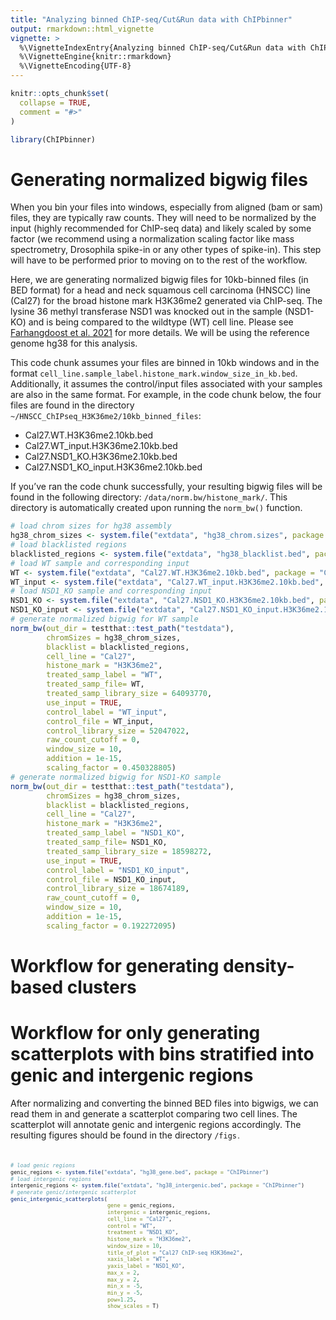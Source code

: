```yaml
---
title: "Analyzing binned ChIP-seq/Cut&Run data with ChIPbinner"
output: rmarkdown::html_vignette
vignette: >
  %\VignetteIndexEntry{Analyzing binned ChIP-seq/Cut&Run data with ChIPbinner}
  %\VignetteEngine{knitr::rmarkdown}
  %\VignetteEncoding{UTF-8}
---
```


```r
knitr::opts_chunk$set(
  collapse = TRUE,
  comment = "#>"
)
```

```r
library(ChIPbinner)
```

# Generating normalized bigwig files

When you bin your files into windows, especially from aligned (bam or sam) files, they are typically raw counts. They will need to be normalized by the input (highly recommended for ChIP-seq data) and likely scaled by some factor (we recommend using a normalization scaling factor like mass spectrometry, Drosophila spike-in or any other types of spike-in). This step will have to be performed prior to moving on to the rest of the workflow.

Here, we are generating normalized bigwig files for 10kb-binned files (in BED format) for a head and neck squamous cell carcinoma (HNSCC) line (Cal27) for the broad histone mark H3K36me2 generated via ChIP-seq. The lysine 36 methyl transferase NSD1 was knocked out in the sample (NSD1-KO) and is being compared to the wildtype (WT) cell line. Please see
<a href="https://www.sciencedirect.com/science/article/pii/S2211124721000826?via%3Dihub">Farhangdoost et al. 2021</a> for more details. We will be using the reference genome hg38 for this analysis. 

This code chunk assumes your files are binned in 10kb windows and in the format <code>cell_line.sample_label.histone_mark.window_size_in_kb.bed</code>. Additionally, it assumes the control/input files associated with your samples are also in the same format. For example, in the code chunk below, the four files are found in the directory <code>~/HNSCC_ChIPseq_H3K36me2/10kb_binned_files</code>:
<ul>
<li> Cal27.WT.H3K36me2.10kb.bed</li>
<li> Cal27.WT_input.H3K36me2.10kb.bed</li>
<li> Cal27.NSD1_KO.H3K36me2.10kb.bed</li>
<li> Cal27.NSD1_KO_input.H3K36me2.10kb.bed</li>
</ul>

If you've ran the code chunk successfully, your resulting bigwig files will be found in the following directory: <code>/data/norm.bw/histone_mark/</code>. This directory is automatically created upon running the <code>norm_bw()</code> function.
```r
# load chrom sizes for hg38 assembly
hg38_chrom_sizes <- system.file("extdata", "hg38_chrom.sizes", package = "ChIPbinner")
# load blacklisted regions
blacklisted_regions <- system.file("extdata", "hg38_blacklist.bed", package = "ChIPbinner")
# load WT sample and corresponding input
WT <- system.file("extdata", "Cal27.WT.H3K36me2.10kb.bed", package = "ChIPbinner")
WT_input <- system.file("extdata", "Cal27.WT_input.H3K36me2.10kb.bed", package = "ChIPbinner")
# load NSD1_KO sample and corresponding input
NSD1_KO <- system.file("extdata", "Cal27.NSD1_KO.H3K36me2.10kb.bed", package = "ChIPbinner")
NSD1_KO_input <- system.file("extdata", "Cal27.NSD1_KO_input.H3K36me2.10kb.bed", package = "ChIPbinner")
# generate normalized bigwig for WT sample
norm_bw(out_dir = testthat::test_path("testdata"),
        chromSizes = hg38_chrom_sizes,
        blacklist = blacklisted_regions,
        cell_line = "Cal27",
        histone_mark = "H3K36me2",
        treated_samp_label = "WT",
        treated_samp_file= WT,
        treated_samp_library_size = 64093770,
        use_input = TRUE,
        control_label = "WT_input",
        control_file = WT_input,
        control_library_size = 52047022,
        raw_count_cutoff = 0,
        window_size = 10,
        addition = 1e-15,
        scaling_factor = 0.450328805)
# generate normalized bigwig for NSD1-KO sample
norm_bw(out_dir = testthat::test_path("testdata"),
        chromSizes = hg38_chrom_sizes,
        blacklist = blacklisted_regions,
        cell_line = "Cal27",
        histone_mark = "H3K36me2",
        treated_samp_label = "NSD1_KO",
        treated_samp_file= NSD1_KO,
        treated_samp_library_size = 18598272,
        use_input = TRUE,
        control_label = "NSD1_KO_input",
        control_file = NSD1_KO_input,
        control_library_size = 18674189,
        raw_count_cutoff = 0,
        window_size = 10,
        addition = 1e-15,
        scaling_factor = 0.192272095)
```

# Workflow for generating density-based clusters

## 

# Workflow for only generating scatterplots with bins stratified into genic and intergenic regions

After normalizing and converting the binned BED files into bigwigs, we can read them in and generate a scatterplot comparing two cell lines. The scatterplot will annotate genic and intergenic regions accordingly. The resulting figures should be found in the directory <code>/figs<code>.

```r
# load genic regions
genic_regions <- system.file("extdata", "hg38_gene.bed", package = "ChIPbinner")
# load intergenic regions
intergenic_regions <- system.file("extdata", "hg38_intergenic.bed", package = "ChIPbinner")
# generate genic/intergenic scatterplot
genic_intergenic_scatterplots(
                              gene = genic_regions,
                              intergenic = intergenic_regions,
                              cell_line = "Cal27",
                              control = "WT",
                              treatment = "NSD1_KO",
                              histone_mark = "H3K36me2",
                              window_size = 10,
                              title_of_plot = "Cal27 ChIP-seq H3K36me2",
                              xaxis_label = "WT",
                              yaxis_label = "NSD1_KO",
                              max_x = 2,
                              max_y = 2,
                              min_x = -5,
                              min_y = -5,
                              pow=1.25,
                              show_scales = T)
```



